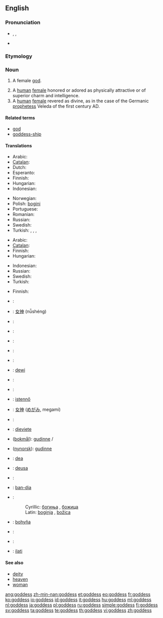 {{also|Goddess}}
==English==

===Pronunciation===
* {{enPR|gŏd'ĕs}}, {{IPA|/ˈɡɒdɛs/}}, {{SAMPA|/"gQdes/}}
* {{hyphenation|god|dess}}

===Etymology===
{{suffix|god|ess}}

===Noun===
{{en-noun|es}}

# {{context|religion|God}} A female [[god]].
# A [[human]] [[female]] honored or adored as physically attractive or of superior charm and intelligence.
# A [[human]] [[female]] revered as divine, as in the case of the Germanic [[prophetess]] Veleda of the first century AD.

====Related terms====
* [[god]]
* [[goddess-ship]]

====Translations====
{{trans-top|female god}}
* Arabic: {{t-|ar|آلهات|f|alt=آلِهَات|tr=ālihāt}}
* [[Catalan]]: {{t-|ca|deessa}}
* Dutch: {{t+|nl|godin}}
* Esperanto: {{t+|eo|diino|xs=Esperanto}}
* Finnish: {{t+|fi|jumalatar}}
* Hungarian: {{t+|hu|istennő}}
* Indonesian: {{t|id|Dewi|xs=Indonesian}}
{{trans-mid}}
* Norwegian: {{t+|no|gudinne|m}}
* Polish: [[bogini]] {{f}}
* Portuguese: {{t|pt|deusa|f}}
* Romanian: {{t+|ro|zeiţă|f}}
* Russian: {{t+|ru|богиня|f|tr=bogín'a}}
* Swedish: {{t+|sv|gudinna|c}}
* Turkish: {{t|tr|tanrıça}},  {{t|tr|ilahe}},  {{t|tr|tanrıça|f}},  {{t|tr|ilahe|f}}
{{trans-bottom}}

{{trans-top|extremely beautiful woman}}
* Arabic: {{t-|ar|آلهات|f|alt=آلِهَات|tr=ālihāt}}
* [[Catalan]]: {{t-|ca|deessa}}
* Finnish: {{t+|fi|jumalatar}}
* Hungarian: {{t+|hu|istennő}}
{{trans-mid}}
* Indonesian: {{t|id|Dewi|xs=Indonesian}}
* Russian: {{t+|ru|богиня|f|tr=bogín'a}}
* Swedish: {{t+|sv|gudinna|c}}
* Turkish: {{t|tr|tanrıça}}
{{trans-bottom}}

{{trans-top|divine woman}}
* Finnish: {{t+|fi|jumalatar}}
{{trans-mid}}
{{trans-bottom}}

{{checktrans-top}}
* {{ttbc|Bosnian}}: {{t-|bs|boginja|f}}
* {{ttbc|Chinese}}: [[女神]] (nǚshéng)
* {{ttbc|Croatian}}: {{t-|hr|boginja|f}}
* {{ttbc|Czech}}: {{t+|cs|bohyně|f}}
* {{ttbc|Dutch}}: {{t+|nl|godin}}
* {{ttbc|French}}: {{t+|fr|déesse|f}}
* {{ttbc|German}}: {{t+|de|Göttin|f}}
* {{ttbc|Indonesian}}: [[dewi]]
* {{ttbc|Italian}}: {{t+|it|dea|f}}
* {{ttbc|Icelandic}}: {{t+|is|gyðja|f}}
* {{ttbc|Hungarian}}: [[istennő]] {{f}}
* {{ttbc|Japanese}}: [[女神]] ([[めがみ]], megami)
* {{ttbc|Latin}}: {{t+|la|dea|f}}
* {{ttbc|Latvian}}: [[dieviete]] {{f}}
* {{ttbc|Norwegian}} ([[bokmål]]): [[gudinne]] {{m}}/{{f}}
* {{ttbc|Norwegian}} ([[nynorsk]]): [[gudinne]] {{f}}
{{trans-mid}}
* {{ttbc|Novial}}: [[dea]]
* {{ttbc|Portuguese}}: [[deusa]] {{f}}
* {{ttbc|Romanian}}: {{t+|ro|zeiţă|f}}
* {{ttbc|Scottish Gaelic}}: [[ban-dia]] {{f}}
* {{ttbc|Serbian}}:
*: Cyrillic: [[богиња#Serbian|богиња]] {{f}}, [[божица]] {{f}}
*: Latin: [[boginja#Serbian|boginja]] {{f}}, [[božica]] {{f}}
* {{ttbc|Slovak}}: [[bohyňa]] {{f}}
* {{ttbc|Slovene}}: {{t+|sl|boginja|f}}
* {{ttbc|Spanish}}: {{t-|es|diosa|f}}
* {{ttbc|Sumerian}}: [[ilati]]
{{trans-bottom}}

====See also====
* [[deity]]
* [[heaven]]
* [[woman]]

[[ang:goddess]]
[[zh-min-nan:goddess]]
[[et:goddess]]
[[eo:goddess]]
[[fr:goddess]]
[[ko:goddess]]
[[io:goddess]]
[[id:goddess]]
[[it:goddess]]
[[hu:goddess]]
[[ml:goddess]]
[[nl:goddess]]
[[ja:goddess]]
[[pl:goddess]]
[[ru:goddess]]
[[simple:goddess]]
[[fi:goddess]]
[[sv:goddess]]
[[ta:goddess]]
[[te:goddess]]
[[th:goddess]]
[[vi:goddess]]
[[zh:goddess]]